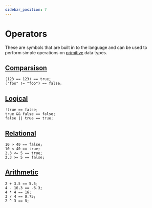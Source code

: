 ```yaml
---
sidebar_position: 7
---
```


# Operators

These are symbols that are built in to the language and can be used to perform
simple operations on [primitive](../primitive) data types.

## [Comparsison](comparison)

```knot
(123 == 123) == true;
("foo" != "foo") == false;
```

## [Logical](logical)

```knot
!true == false;
true && false == false;
false || true == true;
```

## [Relational](relational)

```knot
10 > 40 == false;
10 < 40 == true;
2.3 <= 5 == true;
2.3 >= 5 == false;
```

## [Arithmetic](arithmetic)

```knot
2 + 3.5 == 5.5;
4 - 10.3 == -6.3;
4 * 4 == 16;
3 / 4 == 0.75;
2 ^ 3 == 8;
```
